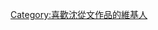 {{Userbox
  |border-c = #000000
  |border-s = 1
  |id-c     = #FFFFFF
  |id-s     = 
  |id-fc    = #000000
  |info-c   = #ffffff
  |info-s   = 10
  |info-fc  = #000000
  |id       = 
  |info     = 這個用戶喜歡'''[[沈從文]]'''的作品。
}}

[[Category:喜歡沈從文作品的維基人]]